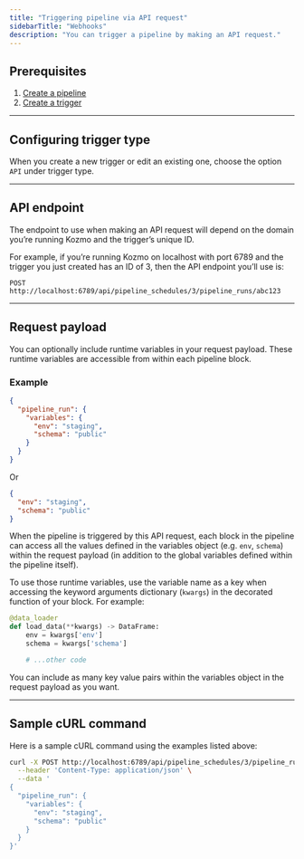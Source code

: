 ```yaml
---
title: "Triggering pipeline via API request"
sidebarTitle: "Webhooks"
description: "You can trigger a pipeline by making an API request."
---
```


## Prerequisites

1. [Create a pipeline](/about/features#data-pipeline-management)
2. [Create a trigger](/design/data-pipeline-management#create-trigger)

---

## Configuring trigger type

When you create a new trigger or edit an existing one, choose the option `API`
under trigger type.

---

## API endpoint

The endpoint to use when making an API request will depend on the domain you’re
running Kozmo and the trigger’s unique ID.

For example, if you’re running Kozmo on localhost with port 6789 and the trigger
you just created has an ID of 3, then the API endpoint you’ll use is:

```
POST http://localhost:6789/api/pipeline_schedules/3/pipeline_runs/abc123
```

---

## Request payload

You can optionally include runtime variables in your request payload. These
runtime variables are accessible from within each pipeline block.

### Example

```json
{
  "pipeline_run": {
    "variables": {
      "env": "staging",
      "schema": "public"
    }
  }
}
```

Or

```json
{
  "env": "staging",
  "schema": "public"
}
```

When the pipeline is triggered by this API request, each block in the pipeline
can access all the values defined in the variables object (e.g. `env`, `schema`)
within the request payload (in addition to the global variables defined within
the pipeline itself).

To use those runtime variables, use the variable name as a key when accessing
the keyword arguments dictionary (`kwargs`) in the decorated function of your
block. For example:

```python
@data_loader
def load_data(**kwargs) -> DataFrame:
    env = kwargs['env']
    schema = kwargs['schema']

    # ...other code
```

You can include as many key value pairs within the variables object in the
request payload as you want.

---

## Sample cURL command

Here is a sample cURL command using the examples listed above:

```bash
curl -X POST http://localhost:6789/api/pipeline_schedules/3/pipeline_runs/abc123 \
  --header 'Content-Type: application/json' \
  --data '
{
  "pipeline_run": {
    "variables": {
      "env": "staging",
      "schema": "public"
    }
  }
}'
```
